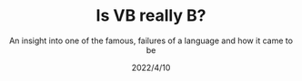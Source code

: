 ---
title: "Is VB really B?"
subtitle: "An insight into one of the famous, failures of a language and how it came to be"
date: "2022/4/10"
hero_image: "./VB.png"
hero_image_alt: "VB"
ad: "0"
---
